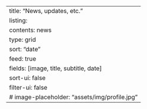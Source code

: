 ---
title: "News, updates, etc."
listing:
  contents: news
  type: grid
  sort: "date"
  feed: true
  fields: [image, title, subtitle, date]
  sort-ui: false
  filter-ui: false
  # image-placeholder: "assets/img/profile.jpg"
---